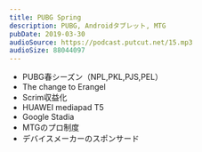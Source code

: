 ```yaml
---
title: PUBG Spring
description: PUBG, Androidタブレット, MTG
pubDate: 2019-03-30
audioSource: https://podcast.putcut.net/15.mp3
audioSize: 88044097
---
```


- PUBG春シーズン（NPL,PKL,PJS,PEL）
- The change to Erangel
- Scrim収益化
- HUAWEI mediapad T5
- Google Stadia
- MTGのプロ制度
- デバイスメーカーのスポンサード